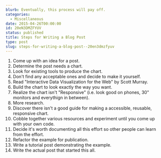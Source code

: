 ```yaml
---
blurb: Eventually, this process will pay off.
categories:
  - Miscellaneous
date: 2015-04-26T00:00:00
id: 20eN3DMZFYUV
status: published
title: Steps for Writing a Blog Post
type: post
slug: steps-for-writing-a-blog-post--20en3dmzfyuv
---
```



1. Come up with an idea for a post. 
2. Determine the post needs a chart. 
3. Look for existing tools to produce the chart.
4. Don't find any acceptable ones and decide to make it yourself.
5. Read "Interactive Data Visualization for the Web" by Scott Murray.
6. Build the chart to look exactly the way you want.
6. Realize the chart isn't "Responsive" (i.e. look good on phones, 30" monitors and everythign in between).
7. More research.
8. Discover there isn't a good guide for making a accessible, reusable, responsive chart. 
9. Cobble together various resources and experiment until you come up with your own code. 
10. Decide it's worth documenting all this effort so other people can learn from the effort. 
11. Refactor the example for publication. 
12. Write a tutorial post demonstrating the example. 
13. Write the actual post that started this all. 


